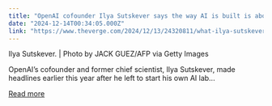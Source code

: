 ```yaml
---
title: "OpenAI cofounder Ilya Sutskever says the way AI is built is about to change"
date: "2024-12-14T00:34:05.000Z"
link: "https://www.theverge.com/2024/12/13/24320811/what-ilya-sutskever-sees-openai-model-data-training"
---
```


Ilya Sutskever. | Photo by JACK GUEZ/AFP via Getty Images
    

  
OpenAI’s cofounder and former chief scientist, Ilya Sutskever, made headlines earlier this year after he left to start his own AI lab...

[Read more](https://www.theverge.com/2024/12/13/24320811/what-ilya-sutskever-sees-openai-model-data-training)
